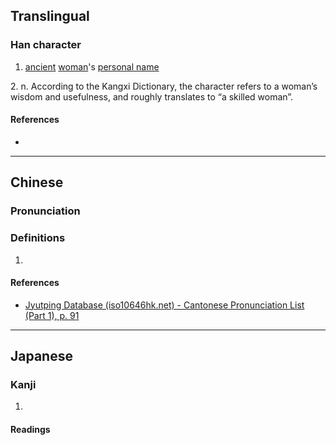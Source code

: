 {{character info}}
==Translingual==

===Han character===
{{Han char|rn=38|rad=女|as=03|sn=6|four=54014|canj=KIV|ids=⿺丸女}}

# [[ancient]] [[woman]]'s [[personal name]]
2. n. According to the Kangxi Dictionary, the character refers to a woman’s wisdom and usefulness, and roughly translates to “a skilled woman”.
====References====
* {{Han ref|kx=0255.160|dkj=06055|dj=0519.010|hdz=21027.020|uh=597F|ud=22911|bh=C9D2|bd=51666}}

----

==Chinese==
{{zh-forms}}

===Pronunciation===
{{zh-pron
|m=fàn
|c=faan3
|cat=
}}

===Definitions===
{{zh-hanzi}}

# {{rfdef|zh}}

====References====
* [http://www.iso10646hk.net/jp/document/download.jsp Jyutping Database (iso10646hk.net) - Cantonese Pronunciation List (Part 1), p. 91]

----

==Japanese==

===Kanji===
{{ja-kanji|grade=|rs=女03}}

# {{rfdef|ja|sort=女03}}

====Readings====
{{ja-readings|on=[[がん]] (gan)|kun=}}